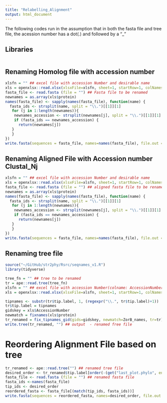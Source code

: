```yaml
---
title: "Relabelling_Alignment"
output: html_document
---
```


The following codes run in the assumption that in both the fasta file and tree file, the acession number has a dot(.) and followed by a "_"

## Libraries
```r

```

## Renaming Homolog file with accession number
```r

xlsfn = "" ## excel file with accession Number and desirable name
xls = openxlsx::read.xlsx(xlsxFile=xlsfn, sheet=1, startRow=1, colNames=TRUE)
fasta_file <- read.fasta (file = "") ## Fasta file to be renamed
newnames = as.array(xls$protein)
names(fasta_file) <- sapply(names(fasta_file), function(name) {
  fasta_ids <- strsplit(name, split = "\\.")[[1]][1]
   for (j in 1:length(newnames)){
    newnames_accession <- strsplit(newnames[j], split = "\\.")[[1]][1]
    if (fasta_ids == newnames_accession) {
      return(newnames[j])
   }
   }
})
write.fasta(sequences = fasta_file, names=names(fasta_file), file.out = "") ## Give the output fasta file name
```

## Renaming Aligned File with Accession number Clustal_Nj
```r
xlsfn = "" ## excel file with accession Number and desirable name
xls = openxlsx::read.xlsx(xlsxFile=xlsfn, sheet=1, startRow=1, colNames=TRUE)
fasta_file <- read.fasta (file = "") ## aligned fasta file to be renamed
newnames = as.array(xls$protein)
names(fasta_file) <- sapply(names(fasta_file), function(name) {
  fasta_ids <- strsplit(name, split = "\\.")[[1]][1]
   for (j in 1:length(newnames)){
    newnames_accession <- strsplit(newnames[j], split = "\\.")[[1]][1]
    if (fasta_ids == newnames_accession) {
      return(newnames[j])
   }
   }
})
write.fasta(sequences = fasta_file, names=names(fasta_file), file.out = "") ## Give the output renmaed fasta file name

```

## Renaming tree file
```r
source("~/GitHub/str2phy/Rsrc/seqnames_v1.R")
library(tidyverse)

tree_fn = "" ## tree to be renamed
tr = ape::read.tree(tree_fn)
xlsfn = "" ## excel file with accession Number(colname: AccessionNumber) and desirable name (colname: protein)
xls = openxlsx::read.xlsx(xlsxFile=xlsfn, sheet=1, startRow=1, colNames=TRUE)

tipnames <- substr(tr$tip.label, 1, (regexpr("\\.", tr$tip.label)+1))
tr$tip.label = tipnames
gidskey = xls$AccessionNumber
newmatch = fixnames(xls$protein)
tr_renamed = fix_tipnames_gid(gids=gidskey, newmatch=ZorB_names, tr=tr)
write.tree(tr_renamed, "") ## output  - renamed free file
```

# Reordering Alignment File based on tree
```r
tr_renamed <- ape::read.tree("") ## renamed tree file
desired_order <- tr_renamed$tip.label[order(-(get("last_plot.phylo", envir = .PlotPhyloEnv)$yy[1:Ntip(tr_renamed)]))]
fasta_file <- read.fasta (file = "") ## renamed fasta file
fasta_ids <-names(fasta_file)
tip_ids <- desired_order
reordered_fasta <- fasta_file[(match(tip_ids, fasta_ids))]
write.fasta(sequences = reordered_fasta, names=desired_order, file.out = "") ## out file  - renamed, reordered fasta file
```